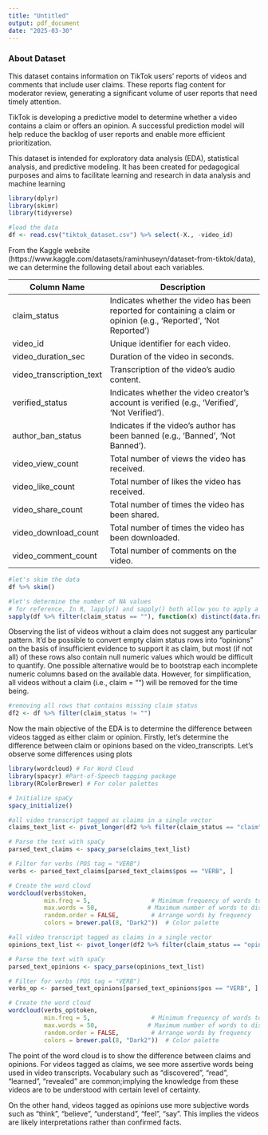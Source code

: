 ```yaml
---
title: "Untitled"
output: pdf_document
date: "2025-03-30"
---
```


### About Dataset

This dataset contains information on TikTok users' reports of videos and comments that include user claims. These reports flag content for moderator review, generating a significant volume of user reports that need timely attention.

TikTok is developing a predictive model to determine whether a video contains a claim or offers an opinion. A successful prediction model will help reduce the backlog of user reports and enable more efficient prioritization.

This dataset is intended for exploratory data analysis (EDA), statistical analysis, and predictive modeling. It has been created for pedagogical purposes and aims to facilitate learning and research in data analysis and machine learning 

```r
library(dplyr)
library(skimr)
library(tidyverse)

#load the data
df <- read.csv("tiktok_dataset.csv") %>% select(-X., -video_id)
```

From the Kaggle website (https://www.kaggle.com/datasets/raminhuseyn/dataset-from-tiktok/data), we can determine the following detail about each variables.

|Column Name 	              |Description
|---------------------------|------------------------------------------------------------------------------------------------------------------|
|claim_status 	            |Indicates whether the video has been reported for containing a claim or opinion (e.g., 'Reported', 'Not Reported')|
|video_id 	                |Unique identifier for each video.                                                                                 |
|video_duration_sec 	      |Duration of the video in seconds.                                                                                 |
|video_transcription_text 	|Transcription of the video's audio content.                                                                       |
|verified_status 	          |Indicates whether the video creator's account is verified (e.g., 'Verified', 'Not Verified').                     |
|author_ban_status 	        |Indicates if the video's author has been banned (e.g., 'Banned', 'Not Banned').                                   |
|video_view_count 	        |Total number of views the video has received.                                                                     |
|video_like_count 	        |Total number of likes the video has received.                                                                     |
|video_share_count 	        |Total number of times the video has been shared.                                                                  |
|video_download_count 	    |Total number of times the video has been downloaded.                                                              |
|video_comment_count 	      |Total number of comments on the video.                                                                            |

```r
#let's skim the data
df %>% skim()

#let's determine the number of NA values
# for reference, In R, lapply() and sapply() both allow you to apply a function to each element of a list or vector (or any other iterable object)
sapply(df %>% filter(claim_status == ""), function(x) distinct(data.frame(x))) 
```

Observing the list of videos without a claim does not suggest any particular pattern. It'd be possible to convert empty claim status rows into "opinions" on the basis of insufficient evidence to support it as claim, but most (if not all) of these rows also contain null numeric values which would be difficult to quantify. One possible alternative would be to bootstrap each incomplete numeric columns based on the available data.
However, for simplification, all videos without a claim (i.e., claim = "") will be removed for the time being. 

```r
#removing all rows that contains missing claim status
df2 <- df %>% filter(claim_status != "")
```

Now the main objective of the EDA is to determine the difference between videos tagged as either claim or opinion.
Firstly, let's determine the difference between claim or opinions based on the video_transcripts.
Let's observe some differences using plots 

```r
library(wordcloud) # For Word Cloud
library(spacyr) #Part-of-Speech tagging package
library(RColorBrewer) # For color palettes

# Initialize spaCy
spacy_initialize()
```

```r
#all video transcript tagged as claims in a single vector
claims_text_list <- pivot_longer(df2 %>% filter(claim_status == "claim") %>% select(video_transcription_text), cols = everything())$value

# Parse the text with spaCy
parsed_text_claims <- spacy_parse(claims_text_list)

# Filter for verbs (POS tag = "VERB")
verbs <- parsed_text_claims[parsed_text_claims$pos == "VERB", ]

# Create the word cloud
wordcloud(verbs$token, 
          min.freq = 5,                 # Minimum frequency of words to appear
          max.words = 50,              # Maximum number of words to display
          random.order = FALSE,         # Arrange words by frequency
          colors = brewer.pal(8, "Dark2"))  # Color palette
```

```r
#all video transcript tagged as claims in a single vector
opinions_text_list <- pivot_longer(df2 %>% filter(claim_status == "opinion") %>% select(video_transcription_text), cols = everything())$value

# Parse the text with spaCy
parsed_text_opinions <- spacy_parse(opinions_text_list)

# Filter for verbs (POS tag = "VERB")
verbs_op <- parsed_text_opinions[parsed_text_opinions$pos == "VERB", ]

# Create the word cloud
wordcloud(verbs_op$token, 
          min.freq = 5,                 # Minimum frequency of words to appear
          max.words = 50,              # Maximum number of words to display
          random.order = FALSE,         # Arrange words by frequency
          colors = brewer.pal(8, "Dark2"))  # Color palette
```
The point of the word cloud is to show the difference between claims and opinions. For videos tagged as claims, we see more assertive words being used in video transcripts. Vocabulary such as "discovered", "read", "learned", "revealed" are common;implying the knowledge from these videos are to be understood with certain level of certainty. 

On the other hand, videos tagged as opinions use more subjective words such as "think", "believe", "understand", "feel", "say". This implies the videos are likely interpretations rather than confirmed facts. 